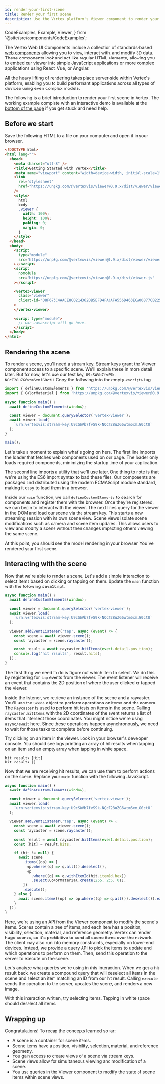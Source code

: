 ```yaml
---
id: render-your-first-scene
title: Render your first scene
description: Use the Vertex platform's Viewer component to render your first scene.
---
```


  CodeExamples,
  Example,
  Viewer,
} from '@site/src/components/CodeExamples';

The Vertex Web UI Components include a collection of standards-based [web components](https://developer.mozilla.org/en-US/docs/Web/Web_Components) allowing you to view, interact with, and modify 3D data. These components look and act like regular HTML elements, allowing you to embed our viewer into simple JavaScript applications or more complex applications using React, Vue, or Angular.

All the heavy lifting of rendering takes place server-side within Vertex's platform, enabling you to build performant applications across all types of devices using even complex models.

The following is a brief introduction to render your first scene in Vertex. The working example complete with an interactive demo is available at the [bottom of the page](#wrapping-up) if you get stuck and need help.

## Before we start

Save the following HTML to a file on your computer and open it in your browser.

```html
<!DOCTYPE html>
<html lang="">
  <head>
    <meta charset="utf-8" />
    <title>Getting Started with Vertex</title>
    <meta name="viewport" content="width=device-width, initial-scale=1" />
    <link
      rel="stylesheet"
      href="https://unpkg.com/@vertexvis/viewer@0.9.x/dist/viewer/viewer.css"
    />
    <style>
      html,
      body,
      .viewer {
        width: 100%;
        height: 100%;
        padding: 0;
        margin: 0;
      }
    </style>
  </head>
  <body>
    <script
      type="module"
      src="https://unpkg.com/@vertexvis/viewer@0.9.x/dist/viewer/viewer.esm.js"
    ></script>
    <script
      nomodule
      src="https://unpkg.com/@vertexvis/viewer@0.9.x/dist/viewer.js"
    ></script>

    <vertex-viewer
      class="viewer"
      client-id="08F675C4AACE8C0214362DB5EFD4FACAFA556D463ECA00877CB225157EF58BFA"
    >
    </vertex-viewer>

    <script type="module">
      // Our JavaScript will go here.
    </script>
  </body>
</html>
```

## Rendering the scene

To render a scene, you'll need a stream key. Stream keys grant the Viewer component access to a specific scene. We'll explain these in more detail later. But for now, let's use our test key, `U9cSWVb7fvS9k-NQcT28uZG6wtm6xmiG0ctU`. Copy the following into the empty `<script>` tag.

```js
import { defineCustomElements } from 'https://unpkg.com/@vertexvis/viewer@0.9.x/dist/esm/loader.js';
import { ColorMaterial } from 'https://unpkg.com/@vertexvis/viewer@0.9.x/dist/esm/index.js';

async function main() {
  await defineCustomElements(window);

  const viewer = document.querySelector('vertex-viewer');
  await viewer.load(
    `urn:vertexvis:stream-key:U9cSWVb7fvS9k-NQcT28uZG6wtm6xmiG0ctU`
  );
}

main();
```

Let's take a moment to explain what's going on here. The first line imports the loader that fetches web components used on our page. The loader only loads required components, minimizing the startup time of your application.

The second line imports a utility that we'll use later. One thing to note is that we're using the ES6 import syntax to load these files. Our components are packaged and distributed using the modern ECMAScript module standard, making it easy to load them in a browser.

Inside our `main` function, we call `defineCustomElements` to search for components and register them with the browser. Once they're registered, we can begin to interact with the viewer. The next lines query for the viewer in the DOM and load our scene via the stream key. This starts a new streaming session with its own scene view. Scene views isolate scene modifications such as camera and scene item updates. This allows users to view and modify a scene without their changes impacting others viewing the same scene.

At this point, you should see the model rendering in your browser. You've rendered your first scene.

## Interacting with the scene

Now that we're able to render a scene. Let's add a simple interaction to select items based on clicking or tapping on them. Update the `main` function with the following JavaScript.

```js
async function main() {
  await defineCustomElements(window);

  const viewer = document.querySelector('vertex-viewer');
  await viewer.load(
    `urn:vertexvis:stream-key:U9cSWVb7fvS9k-NQcT28uZG6wtm6xmiG0ctU`
  );

  viewer.addEventListener('tap', async (event) => {
    const scene = await viewer.scene();
    const raycaster = scene.raycaster();

    const result = await raycaster.hitItems(event.detail.position);
    console.log('hit results', result.hits);
  });
}
```

The first thing we need to do is figure out which item to select. We do this by registering for `tap` events from the viewer. The event listener will receive an event that contains the 2D position of where the user clicked or tapped the viewer.

Inside the listener, we retrieve an instance of the scene and a raycaster. You'll use the `Scene` object to perform operations on items and the camera. The `Raycaster` is used to perform hit tests on items in the scene. Calling `raycaster.hitItems` with the 2D coordinates of the event returns a list of items that intersect those coordinates. You might notice we're using `async/await` here. Since these operations happen asynchronously, we need to wait for those tasks to complete before continuing.

Try clicking on an item in the viewer. Look in your browser's developer console. You should see logs printing an array of hit results when tapping on an item and an empty array when tapping in white space.

```
hit results [Hit]
hit results []
```

Now that we are receiving hit results, we can use them to perform actions on the scene. Replace your `main` function with the following JavaScript.

```js
async function main() {
  await defineCustomElements(window);

  const viewer = document.querySelector('vertex-viewer');
  await viewer.load(
    `urn:vertexvis:stream-key:U9cSWVb7fvS9k-NQcT28uZG6wtm6xmiG0ctU`
  );

  viewer.addEventListener('tap', async (event) => {
    const scene = await viewer.scene();
    const raycaster = scene.raycaster();

    const result = await raycaster.hitItems(event.detail.position);
    const [hit] = result.hits;

    if (hit != null) {
      await scene
        .items((op) => [
          op.where((q) => q.all()).deselect(),
          op
            .where((q) => q.withItemId(hit.itemId.hex))
            .select(ColorMaterial.create(255, 255, 0)),
        ])
        .execute();
    } else {
      await scene.items((op) => op.where((q) => q.all()).deselect()).execute();
    }
  });
}
```

Here, we're using an API from the Viewer component to modify the scene's items. Scenes contain a tree of items, and each item has a position, visibility, selection, material, and reference geometry. Vertex can render huge scenes, so it's prohibitive to send all scene items over the network. The client may also run into memory constraints, especially on lower-end devices. Instead, we provide a query API to pick the items to update and which operations to perform on them. Then, send this operation to the server to execute on the scene.

Let's analyze what queries we're using in this interaction. When we get a hit result back, we create a compound query that will deselect all items in the scene and select an item matching an ID from our hit result. Calling `execute` sends the operation to the server, updates the scene, and renders a new image.

With this interaction written, try selecting items. Tapping in white space should deselect all items.

## Wrapping up

Congratulations! To recap the concepts learned so far:

- A scene is a container for scene items.
- Scene items have a position, visibility, selection, material, and reference geometry.
- You gain access to create views of a scene via stream keys.
- Scene views allow for simultaneous viewing and modification of a scene.
- You use queries in the Viewer component to modify the state of scene items within scene views.

<CodeExamples>
  <Example lang="html" code={exampleResultHtml} />
  <Viewer src="/examples/first-scene/index.html" />
</CodeExamples>
